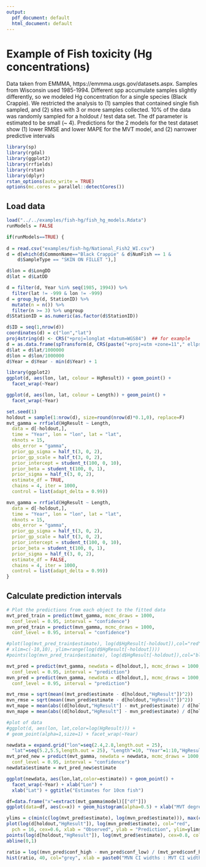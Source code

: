 ```yaml
---
output:
  pdf_document: default
  html_document: default
---
```


# Example of Fish toxicity (Hg concentrations)

Data taken from EMMMA, https://emmma.usgs.gov/datasets.aspx. Samples from Wisconsin used 1985-1994. Different spp accumulate samples slightly differently, so we modeled Hg concentration for a single species (Black Crappie). We restricted the analysis to (1) samples that contained single fish sampled, and (2) sites with 3 or more samples collected. 10% of the data was randomly sampled for a holdout / test data set. The df parameter is estimated to be small (~ 4). Predictions for the 2 models for the test dataset show (1) lower RMSE and lower MAPE for the MVT model, and (2) narrower predictive intervals

```r
library(sp)
library(rgdal)
library(ggplot2)
library(rrfields)
library(rstan)
library(dplyr)
rstan_options(auto_write = TRUE)
options(mc.cores = parallel::detectCores())
```

## Load data

```r
load("../../examples/fish-hg/fish_hg_models.Rdata")
runModels = FALSE

if(runModels==TRUE) {
  
d = read.csv("examples/fish-hg/National_Fish2_WI.csv")
d = d[which(d$CommonName=="Black Crappie" & d$NumFish == 1 & 
    d$SampleType == "SKIN ON FILLET "),]

d$lon = d$LongDD
d$lat = d$LatDD

d = filter(d, Year %in% seq(1985, 1994)) %>%
  filter(lat != -999 & lon != -999) 
d = group_by(d, StationID) %>% 
  mutate(n = n()) %>% 
  filter(n >= 3) %>% ungroup
d$StationID = as.numeric(as.factor(d$StationID))

d$ID = seq(1,nrow(d))
coordinates(d) = c("lon","lat")
proj4string(d) <- CRS("+proj=longlat +datum=WGS84")  ## for example
d = as.data.frame(spTransform(d, CRS(paste("+proj=utm +zone=11"," ellps=WGS84",sep=''))))
d$lat = d$lat/1000000
d$lon = d$lon/1000000
d$Year = d$Year - min(d$Year) + 1

library(ggplot2)
ggplot(d, aes(lon, lat, colour = HgResult)) + geom_point() +
  facet_wrap(~Year)

ggplot(d, aes(lon, lat, colour = Length)) + geom_point() +
  facet_wrap(~Year)

set.seed(1)
holdout = sample(1:nrow(d), size=round(nrow(d)*0.1,0), replace=F)
mvt_gamma = rrfield(HgResult ~ Length, 
  data = d[-holdout,], 
  time = "Year", lon = "lon", lat = "lat",
  nknots = 15, 
  obs_error = "gamma", 
  prior_gp_sigma = half_t(3, 0, 2),
  prior_gp_scale = half_t(3, 0, 2),
  prior_intercept = student_t(100, 0, 10),
  prior_beta = student_t(100, 0, 1), 
  prior_sigma = half_t(3, 0, 2),
  estimate_df = TRUE, 
  chains = 4, iter = 1000,
  control = list(adapt_delta = 0.99))

mvn_gamma = rrfield(HgResult ~ Length, 
  data = d[-holdout,], 
  time = "Year", lon = "lon", lat = "lat",
  nknots = 15, 
  obs_error = "gamma", 
  prior_gp_sigma = half_t(3, 0, 2),
  prior_gp_scale = half_t(3, 0, 2),
  prior_intercept = student_t(100, 0, 10),
  prior_beta = student_t(100, 0, 1), 
  prior_sigma = half_t(3, 0, 2),
  estimate_df = FALSE, 
  chains = 4, iter = 1000,
  control = list(adapt_delta = 0.99))
}
```

## Calculate prediction intervals

```r
# Plot the predictions from each object to the fitted data
mvt_pred_train = predict(mvt_gamma, mcmc_draws = 1000,
  conf_level = 0.95, interval = "confidence")
mvn_pred_train = predict(mvn_gamma, mcmc_draws = 1000,
  conf_level = 0.95, interval = "confidence")

#plot(log(mvt_pred_train$estimate), log(d$HgResult[-holdout]),col="red", 
# xlim=c(-10,10), ylim=range(log(d$HgResult[-holdout])))
#points(log(mvn_pred_train$estimate), log(d$HgResult[-holdout]),col="blue")

mvt_pred = predict(mvt_gamma, newdata = d[holdout,], mcmc_draws = 1000,
  conf_level = 0.95, interval = "prediction")
mvn_pred = predict(mvn_gamma, newdata = d[holdout,], mcmc_draws = 1000,
  conf_level = 0.95, interval = "prediction")

mvt_rmse = sqrt(mean((mvt_pred$estimate - d[holdout,"HgResult"])^2))
mvn_rmse = sqrt(mean((mvn_pred$estimate - d[holdout,"HgResult"])^2))
mvt_mape = mean(abs((d[holdout,"HgResult"] - mvt_pred$estimate) / d[holdout,"HgResult"]))
mvn_mape = mean(abs((d[holdout,"HgResult"] - mvn_pred$estimate) / d[holdout,"HgResult"]))

```

```r
#plot of data
#ggplot(d, aes(lon, lat,color=log(HgResult))) + 
# geom_point(alpha=1,size=1) + facet_wrap(~Year)

newdata = expand.grid("lon"=seq(2.4,2.8,length.out = 25),
  "lat"=seq(5.2,5.5,length.out = 25), "Length"=10, "Year"=1:10,"HgResult"=1)
mvt_pred_new = predict(mvt_gamma, newdata = newdata, mcmc_draws = 1000,
  conf_level = 0.95, interval = "confidence")
newdata$estimate = mvt_pred_new$estimate

ggplot(newdata, aes(lon,lat,color=estimate)) + geom_point() + 
  facet_wrap(~Year) + xlab("Lon") + 
  xlab("Lat") + ggtitle("Estimates for 10cm fish")
```



```r
df=data.frame("x"=extract(mvt_gamma$model)[["df"]])
ggplot(data=df, aes(x=x)) + geom_histogram(alpha=0.5) + xlab("MVT degrees of freedom")
```


```r
ylims = c(min(c(log(mvt_pred$estimate), log(mvn_pred$estimate))), max(c(log(mvt_pred$estimate), log(mvn_pred$estimate))))
plot(log(d[holdout,"HgResult"]), log(mvn_pred$estimate), col="red",
  pch = 16, cex=0.6, xlab = "Observed", ylab = "Prediction", ylim=ylims, asp = 1)
points(log(d[holdout,"HgResult"]), log(mvt_pred$estimate), cex=0.8, col="blue")
abline(0,1)
```

```r
ratio = log((mvn_pred$conf_high - mvn_pred$conf_low) / (mvt_pred$conf_high - mvt_pred$conf_low))
hist(ratio, 40, col="grey", xlab = paste0("MVN CI widths : MVT CI widths"), main="")
```


